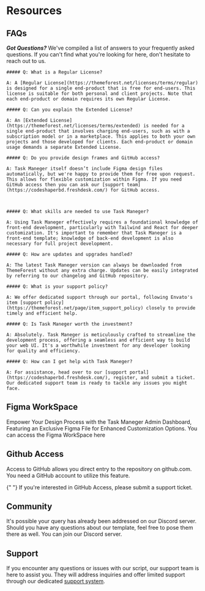 
# Resources

## FAQs

**_Got Questions?_** We've compiled a list of answers to your frequently asked questions. If you can't find what you're looking for here, don't hesitate to reach out to us.

    ##### Q: What is a Regular License?

    A: A [Regular License](https://themeforest.net/licenses/terms/regular) is designed for a single end-product that is free for end-users. This license is suitable for both personal and client projects. Note that each end-product or domain requires its own Regular License.

    ##### Q: Can you explain the Extended License?

    A: An [Extended License](https://themeforest.net/licenses/terms/extended) is needed for a single end-product that involves charging end-users, such as with a subscription model or in a marketplace. This applies to both your own projects and those developed for clients. Each end-product or domain usage demands a separate Extended License.

    ##### Q: Do you provide design frames and GitHub access?

    A: Task Maneger itself doesn’t include Figma design files automatically, but we're happy to provide them for free upon request. This allows for flexible customization within Figma. If you need GitHub access then you can ask our [support team](https://codeshaperbd.freshdesk.com/) for GitHub access.



    ##### Q: What skills are needed to use Task Maneger?

    A: Using Task Maneger effectively requires a foundational knowledge of front-end development, particularly with Tailwind and React for deeper customization. It's important to remember that Task Maneger is a front-end template; knowledge of back-end development is also necessary for full project development.

    ##### Q: How are updates and upgrades handled?

    A: The latest Task Maneger version can always be downloaded from ThemeForest without any extra charge. Updates can be easily integrated by referring to our changelog and GitHub repository.

    ##### Q: What is your support policy?

    A: We offer dedicated support through our portal, following Envato's item [support policy](https://themeforest.net/page/item_support_policy) closely to provide timely and efficient help.

    ##### Q: Is Task Maneger worth the investment?

    A: Absolutely. Task Maneger is meticulously crafted to streamline the development process, offering a seamless and efficient way to build your web UI. It's a worthwhile investment for any developer looking for quality and efficiency.

    ##### Q: How can I get help with Task Maneger?

    A: For assistance, head over to our [support portal](https://codeshaperbd.freshdesk.com/), register, and submit a ticket. Our dedicated support team is ready to tackle any issues you might face.

## Figma WorkSpace

Empower Your Design Process with the Task Maneger Admin Dashboard, Featuring an Exclusive Figma File for Enhanced Customization Options.
You can access the Figma WorkSpace here

## Github Access

Access to GitHub allows you direct entry to the repository on github.com. You need a GitHub account to utilize this feature.

{" "}
<Callout type="info">
  If you're interested in GitHub Access, please submit a support ticket.
</Callout>

## Community

It's possible your query has already been addressed on our Discord server. Should you have any questions about our template, feel free to pose them there as well. You can join our Discord server.

## Support

If you encounter any questions or issues with our script, our support team is here to assist you. They will address inquiries and offer limited support through our dedicated [support system](https://codeshaperbd.freshdesk.com/).
